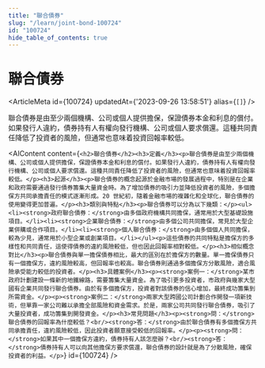 ```yaml
---
title: "聯合債券"
slug: "/learn/joint-bond-100724"
id: "100724"
hide_table_of_contents: true
---
```



# 聯合債券

<ArticleMeta id={100724} updatedAt={'2023-09-26 13:58:51'} alias={`[]`} />
<div className='border-solid border-b border-t-0 my-4 border-[var(--ifm-color-gray-300)]' />

聯合債券是由至少兩個機構、公司或個人提供擔保，保證債券本金和利息的償付。如果發行人違約，債券持有人有權向發行機構、公司或個人要求償還。這種共同責任降低了投資者的風險，但通常也意味着投資回報率較低。

<AIContent content={`<h2>聯合債券</h2><h3>定義</h3><p>聯合債券是由至少兩個機構、公司或個人提供擔保，保證債券本金和利息的償付。如果發行人違約，債券持有人有權向發行機構、公司或個人要求償還。這種共同責任降低了投資者的風險，但通常也意味着投資回報率較低。</p><h3>起源</h3><p>聯合債券的概念起源於金融市場的發展過程中，特別是在企業和政府需要通過發行債券籌集大量資金時。為了增加債券的吸引力並降低投資者的風險，多個擔保方共同承擔責任的模式逐漸形成。20 世紀初，隨着金融市場的複雜化和全球化，聯合債券的使用變得更加普遍。</p><h3>類別與特點</h3><p>聯合債券可以分為以下幾類：</p><ul><li><strong>政府聯合債券：</strong>由多個政府機構共同擔保，通常用於大型基礎設施項目。</li><li><strong>企業聯合債券：</strong>由多個公司共同擔保，常見於大型企業併購或合作項目。</li><li><strong>個人聯合債券：</strong>由多個個人共同擔保，較為少見，通常用於小型企業或創業項目。</li></ul><p>這些債券的共同特點是擔保方的多樣性和共同責任，這使得債券的違約風險較低，但也因此回報率相對較低。</p><h3>相似概念對比</h3><p>聯合債券與單一擔保債券相比，最大的區別在於擔保方的數量。單一擔保債券只有一個擔保方，違約風險較高，但回報率也較高。聯合債券則通過多個擔保方分散風險，適合風險承受能力較低的投資者。</p><h3>具體案例</h3><p><strong>案例一：</strong>某市政府計劃建設一條新的地鐵線路，需要籌集大量資金。為了吸引更多投資者，市政府與幾家大型國有企業共同發行聯合債券。由於有多個擔保方，投資者對該債券的信心增加，最終成功籌集到所需資金。</p><p><strong>案例二：</strong>兩家大型跨國公司計劃合作開發一項新技術，但單靠一家公司難以承擔全部風險和資金需求。於是，兩家公司共同發行聯合債券，吸引了大量投資者，成功籌集到開發資金。</p><h3>常見問題</h3><p><strong>問：</strong>聯合債券的回報率為什麼較低？<br/><strong>答：</strong>由於聯合債券有多個擔保方共同承擔責任，違約風險較低，因此投資者願意接受較低的回報率。</p><p><strong>問：</strong>如果其中一個擔保方違約，債券持有人該怎麼辦？<br/><strong>答：</strong>債券持有人可以向其他擔保方要求償還，聯合債券的設計就是為了分散風險，確保投資者的利益。</p>`} id={100724} />
